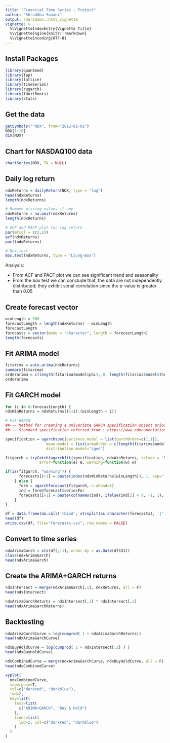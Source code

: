 ---
title: "Financial Time Series - Project"
author: "Shraddha Somani"
output: rmarkdown::html_vignette
vignette: >
  %\VignetteIndexEntry{Vignette Title}
  %\VignetteEngine{knitr::rmarkdown}
  %\VignetteEncoding{UTF-8}
---

## Install Packages
```{r}
library(quantmod)
library(fpp)
library(lattice)
library(timeSeries)
library(rugarch)
library(fUnitRoots)
library(stats)
```

## Get the data
```{r}
getSymbols("^NDX", from="2012-01-01")
NDX[1:10]
dim(NDX)
```

## Chart for NASDAQ100 data
```{r, fig.height=6, fig.width=7.5}
chartSeries(NDX, TA = NULL)
```

## Daily log return
```{r, fig.height=6, fig.width=7}
ndxReturns = dailyReturn(NDX, type = "log")
head(ndxReturns)
length(ndxReturns)

# Remove missing values if any
ndxReturns = na.omit(ndxReturns)
length(ndxReturns)

# ACF and PACF plot for log return
par(mfcol = c(2,1))
acf(ndxReturns)
pacf(ndxReturns)

# Box-test 
Box.test(ndxReturns, type = "Ljung-Box")
```

Analysis:

- From ACF and PACF plot we can see significant trend and seasonality 
- From the box test we can conclude that, the data are not independently distributed; they exhibit serial correlation since the p-value is greater than 0.05

## Create forecast vector
```{r}
winLength = 500
forecastLength = length(ndxReturns) - winLength
forecastLength
forecasts = vector(mode = "character", length = forecastLength)
length(forecasts)
```

## Fit ARIMA model
```{r}
fitarima = auto.arima(ndxReturns)
summary(fitarima)
orderarima = c(length(fitarima$model$phi), 0, length(fitarima$model$theta))
orderarima
```

## Fit GARCH model
```{r}
for (i in 0:forecastLength) {
ndxWinReturns = ndxReturns[(1+i):(winLength + i)]

# Fit GARCH
##--- Method for creating a univariate GARCH specification object prior to fitting. It allows a wide choice in univariate GARCH models , distributions and mean equation modelling---##
##--- Standard specification referred from : https://www.rdocumentation.org/packages/rugarch/versions/1.3-6/topics/ugarchspec-methods ---## 

specification = ugarchspec(variance.model = list(garchOrder=c(1,1)),
                  mean.model = list(armaOrder = c(length(fitarima$model$phi), length(fitarima$model$theta)), include.mean=T),
                  distribution.model="sged")

fitgarch = tryCatch(ugarchfit(specification, ndxWinReturns, solver = 'hybrid'), 
               error=function(e) e, warning=function(w) w)

if(is(fitgarch, "warning")) {
      forecasts[i+1] = paste(index(ndxWinReturns[winLength]), 1, sep="|")
    } else {
      fore = ugarchforecast(fitgarch, n.ahead=1)
      ind = fore@forecast$seriesFor
      forecasts[i+1] = paste(colnames(ind), ifelse(ind[1] < 0, -1, 1), sep="|")
    }    
}

df = data.frame(do.call('rbind', strsplit(as.character(forecasts), '|', fixed = TRUE)))
head(df)
write.csv(df, file="forecasts.csv", row.names = FALSE)        
```

## Convert to time series
```{r}
ndxArimaGarch = xts(df[,-1], order.by = as.Date(df$X1))
class(ndxArimaGarch)
head(ndxArimaGarch)
```

## Create the ARIMA+GARCH returns
```{r, fig.height=6, fig.width=7}
ndxIntersect = merge(ndxArimaGarch[,1], ndxReturns, all = F)
head(ndxIntersect)

ndxArimaGarchReturns = ndxIntersect[,1] * ndxIntersect[,2]
head(ndxArimaGarchReturns)
```

## Backtesting
```{r, fig.height=6, fig.width=7}
ndxArimaGarchCurve = log(cumprod( 1 + ndxArimaGarchReturns))
head(ndxArimaGarchCurve)

ndxBuyHoldCurve = log(cumprod( 1 + ndxIntersect[,2] ) )
head(ndxBuyHoldCurve)

ndxCombinedCurve = merge(ndxArimaGarchCurve, ndxBuyHoldCurve, all = F)
head(ndxCombinedCurve)

xyplot( 
  ndxCombinedCurve,
  superpose=T,
  col=c("darkred", "darkblue"),
  lwd=2,
  key=list( 
    text=list(
      c("ARIMA+GARCH", "Buy & Hold")
    ),
    lines=list(
      lwd=2, col=c("darkred", "darkblue")
    )
  )
)
```





